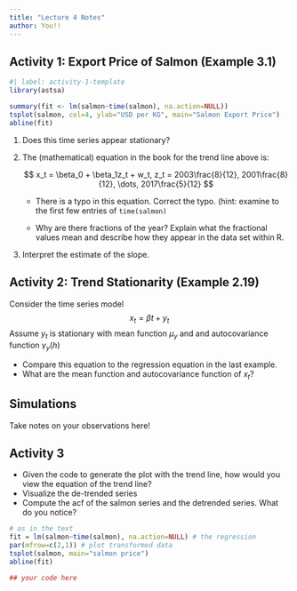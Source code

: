 ```yaml
---
title: "Lecture 4 Notes"
author: You!!
---
```

## Activity 1: Export Price of Salmon (Example 3.1)

```r
#| label: activity-1-template
library(astsa)

summary(fit <- lm(salmon~time(salmon), na.action=NULL))
tsplot(salmon, col=4, ylab="USD per KG", main="Salmon Export Price")
abline(fit)
```

1.  Does this time series appear stationary?

2.  The (mathematical) equation in the book for the trend line above is:

    $$
    x_t = \beta_0 + \beta_1z_t + w_t, z_t = 2003\frac{8}{12}, 2001\frac{8}{12}, \dots, 2017\frac{5}{12}
    $$

    -   There is a typo in this equation. Correct the typo. (hint: examine to the first few entries of `time(salmon)`

    -   Why are there fractions of the year? Explain what the fractional values mean and describe how they appear in the data set within R.

3.  Interpret the estimate of the slope.


## Activity 2: Trend Stationarity (Example 2.19)
Consider the time series model
$$x_t = \beta t + y_t$$
Assume $y_t$ is stationary with mean function $\mu_y$ and and autocovariance function $\gamma_y(h)$

- Compare this equation to the regression equation in the last example.
- What are the mean function and autocovariance function of $x_t$?


## Simulations
Take notes on your observations here!

## Activity 3
- Given the code to generate the plot with the trend line, how would you view the equation of the trend line?
- Visualize the de-trended series
- Compute the acf of the salmon series and the detrended series. What do you notice?
```r
# as in the text
fit = lm(salmon~time(salmon), na.action=NULL) # the regression
par(mfrow=c(2,1)) # plot transformed data
tsplot(salmon, main="salmon price")
abline(fit)

## your code here

```
